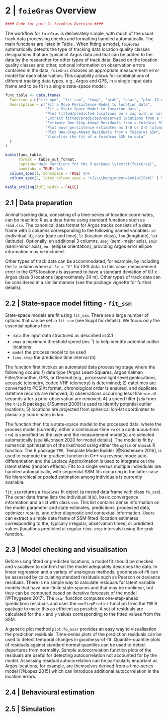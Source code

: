 # 2 | `foieGras` Overview

```r
#### Code for part 2: foieGras Overview ####
```
The workflow for `foieGras` is deliberately simple, with much of the usual track data processing checks and formatting handled automatically. The main functions are listed in Table \ref{tab:func_table_kable}. When fitting a model, `foieGras` automatically detects the type of tracking data location quality classes designations that are typical of Argos data and that can be added to the data by the researcher for other types of track data. Based on the location quality classes and other, optional information on observation errors contained in the data, `foieGras` chooses an appropriate measurement error model for each observation. This capability allows for combinations of different tracking data types, e.g., Argos and GPS, in a single input data frame and to be fit in a single state-space model. 

```r
func_table <- data.frame(
  Function = c("fit_mpm", "fit_ssm", "fmap", "grab", "osar", "plot.fG_mpm", "plot.fG_osar", "plot.fG_ssm"),
  Description = c("Fit a Move Persistence Model to location data",
                  "Fit a State-Space Model to location data",
                  "Plot fitted/predicted locations on a map with or without a defined projection",
                  "Extract fitted/predicted/observed locations from a foieGras model, with or without projection information",
                  "Estimate One-Step-Ahead Residuals from a foieGras SSM",
                  "Plot move persistence estimates as 1-D or 2-D (along track) time-series",
                  "Plot One-Step-Ahead Residuals from a foieGras SSM",
                  "Visualise the fit of a foieGras SSM to data"
  )
)

```

```r
kable(func_table, 
      format = table_out_format, 
      caption="Main functions for the R package \\texttt{foieGras}", 
      booktabs = TRUE) %>%
  column_spec(1, monospace = TRUE) %>%
  column_spec(2, latex_column_spec = ">{\\\\hangindent=2em}p{25em}" ) %>%
  
kable_styling(full_width = FALSE)
```

## 2.1 | Data preparation
Animal tracking data, consisting of a time-series of location coordinates, can be read into R as a data frame using standard functions such as `read.csv`. The canonical data format for Argos tracks consists of a data frame with 5 columns corresponding to the following named variables: `id` (individual id), `date` (date and time), `lc` (location class), `lon` (longitude), `lat` (latitude). Optionally, an additional 3 columns, `smaj` (semi-major axis), `smin` (semi-minor axis), `eor` (ellipse orientation), providing Argos error ellipse information may be included.

Other types of track data can be accommodated, for example, by including the `lc` column where all `lc = "G"` for GPS data. In this case, measurement error in the GPS locations is assumed to have a standard deviation of 0.1 x Argos class 3 locations (approximately 30 m). Other types of track data can be considered in a similar manner (see the package vignette for further details).

## 2.2 | State-space model fitting - `fit_ssm`
State-space models are fit using `fit_ssm`. There are a large number of options that can be set in `fit_ssm` (see Suppl for details). We focus only the essential options here:  

- `data` the input data structured as described in **2.1** 
- `vmax` a maximum threshold speed (ms^-1^) to help identify potential outlier locations 
- `model` the process model to be used 
- `time.step` the prediction time interval (h)

The function first invokes an automated data processing stage where the following occurs: 1) data type (Argos Least-Squares, Argos Kalman Filter/Smoother, GPS, or General (e.g., processed light-level geolocations, acoustic telemetry, coded VHF telemetry) is determined; 2) datetimes are converted to POSIXt format, chronological order is ensured, and duplicate datetime records are removed; 3) observations occurring less than `min.dt` seconds after a prior observation are removed; 4) a speed filter [`sda` from the `trip` R package; @Sumner:2009] is used to identify potential outlier locations; 5) locations are projected from spherical lon-lat coordinates to planar x,y coordinates in km. 

The function then fits a state-space model to the processed data, where the process model (currently, either a continuous-time `rw` or a continuous-time `crw`) is specified by the user and the measurement model(s) are selected automatically [see @Jonsen:2020 for model details]. The model is fit by numerical optimization of the likelihood using either the `optim` or `nlminb` R function. The R package `TMB`, Template Model Builder [@Kristensen:2016], is used to compute the gradient function in C++ via reverse-mode auto-differentiation and the Laplace Approximation is used to integrate out the latent states (random effects). Fits to a single versus multiple individuals are handled automatically, with sequential SSM fits occurring in the latter case. No hierarchical or pooled estimation among individuals is currently available. 

`fit_ssm` returns a `foieGras` fit object (a nested data frame with class `fG_ssm`). The outer data frame lists the individual id(s), basic convergence information and a list with class `ssm`. This list contains dense information on the model parameter and state estimates, predictions, processed data, optimizer results, and other diagnostic and contextual information. Users can extract a simple data frame of SSM fitted (location estimates corresponding to the, typically irregular, observation times) or predicted values (locations predicted at regular `time.step` intervals) using the `grab` function. 

## 2.3 | Model checking and visualisation
Before using fitted or predicted locations, a model fit should be checked and visualised to confirm that the model adequately describes the data. In linear regression and a variety of analogous methods, goodness-of-fit can be assessed by calculating standard residuals such as Pearson or deviance residuals. There is no simple way to calculate residuals for latent variable models that have non-finite state-spaces and that may be nonlinear, but they can be computed based on iterative forecasts of the model [@Thygesen:2017]. The `osar` function computes one-step-ahead (prediction) residuals and uses the `oneStepPredict` function from the `TMB` R package to make this as efficient as possible. A set of residuals are calculated for the `x` and `y` values corresponding to the fitted values from the SSM. 

A generic plot method `plot.fG_osar` provides an easy way to visualisation the prediction residuals. Time-series plots of the prediction residuals can be used to detect temporal changes in goodness-of-fit. Quantile-quantile plots of residuals against standard normal quantiles can be used to detect departures from normality. Sample autocorrelation function plots of the residuals are useful for detecting autocorrelation not accounted for by the model. Assessing residual autocorrelation can be particularly important as Argos locations, for example, are themselves derived from a time-series model [@Lopez:2015] which can introduce additional autocorrelation in the location errors.




## 2.4 | Behavioural estimation


## 2.5 | Simulation
